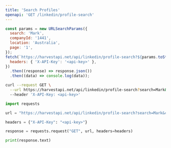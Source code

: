 ```yaml
---
title: 'Search Profiles'
openapi: 'GET /linkedin/profile-search'
---
```



<CodeGroup>

```javascript JavaScript
const params = new URLSearchParams({
  search: 'Mark',
  companyId: '1441',
  location: 'Australia',
  page: '1',
});
fetch(`https://harvestapi.net/api/linkedin/profile-search?${params.toString()}`, {
  headers: { 'X-API-Key': '<api-key>' },
})
  .then((response) => response.json())
  .then((data) => console.log(data));
```

```bash cURL
curl --request GET \
  --url https://harvestapi.net/api/linkedin/profile-search?search=Mark&companyId=1441&location=Australia&page=1 \
  --header 'X-API-Key: <api-key>'
```

```python Python
import requests

url = "https://harvestapi.net/api/linkedin/profile-search?search=Mark&companyId=1441&location=Australia&page=1"

headers = {"X-API-Key": "<api-key>"}

response = requests.request("GET", url, headers=headers)

print(response.text)
```

</CodeGroup>

<GetCompanyId />

<GeoIdSnippet />
